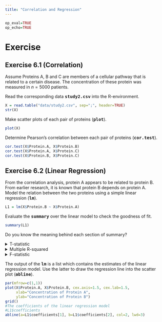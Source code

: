 ---
title: "Correlation and Regression"
---

```{r,echo=FALSE}
op_eval=TRUE
op_echo=TRUE
```

# Exercise

## Exercise 6.1 (Correlation)
Assume Proteins A, B and C are members of a cellular pathway that is related to a certain disease. The concentration of these protein was measured in $n=5000$ patients.

Read the corresponding data **<tt>study2.csv</tt>** into the R-environment.

<div class='fold s o'>
```{r eval=op_eval,echo=op_echo}
X = read.table("data/study2.csv", sep=";", header=TRUE)
str(X)
```
</div>

Make scatter plots of each pair of proteins (**<tt>plot</tt>**).

<div class='fold s o'>
```{r fig.align='center',out.width = '70%',eval=op_eval,echo=op_echo}
plot(X)
```
</div>

Determine Pearson's correlation between each pair of proteins (**<tt>cor.test</tt>**).

<div class='fold s o'>
```{r,results='hold',eval=op_eval,echo=op_echo}
cor.test(X$Protein.A, X$Protein.B)
cor.test(X$Protein.A, X$Protein.C)
cor.test(X$Protein.B, X$Protein.C)
```
</div>

## Exercise 6.2 (Linear Regression)

From the correlation analysis, protein A appears to be related to protein B. From earlier research, it is known that protein B depends on protein A. Model the relation between the two proteins using a simple linear regression (**<tt>lm</tt>**).
<div class='fold s'>
```{r eval=op_eval,echo=op_echo}
L1 = lm(X$Protein.B ~ X$Protein.A)
```
</div>

Evaluate the  **<tt>summary</tt>** over the linear model to check the goodness of fit. 

<div class='fold o'>
```{r eval=op_eval,echo=op_echo}
summary(L1)
```
</div>

Do you know the meaning behind each section of summary?

<details><summary>T-statistic</summary>
<p>The t-Test checks the nullity of the coefficient.
</p>
</details>
<details><summary>Multiple R-squared</summary>
<p>Percentage of variability explained by the model.</p>
</details>

<details><summary>F-statistic</summary>
<p>The F-Statistic  checks if at least one of your coefficients is nonzero.
</p>
</details>


The output of the **<tt>lm</tt>** is a list which contains the estimates of the linear regression model. Use the latter to draw 
the regression line into the scatter plot (**<tt>abline</tt>**).

<div class='fold s o'>
```{r eval=op_eval,echo=op_echo}

par(mfrow=c(1,1))
plot(X$Protein.A, X$Protein.B, cex.axis=1.5, cex.lab=1.5, 
     xlab="Concentration of Protein A",
     ylab="Concentration of Protein B")
grid()
#The coefficients of the linear regression model
#L1$coefficients
abline(a=L1$coefficients[1], b=L1$coefficients[2], col=2, lwd=3)
```
</div>